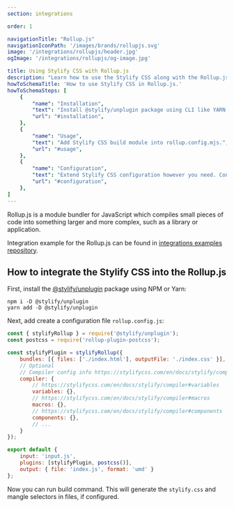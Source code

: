 ```yaml
---
section: integrations

order: 1

navigationTitle: "Rollup.js"
navigationIconPath: '/images/brands/rollupjs.svg'
image: '/integrations/rollupjs/header.jpg'
ogImage: '/integrations/rollupjs/og-image.jpg'

title: Using Stylify CSS with Rollup.js
description: "Learn how to use the Stylify CSS along with the Rollup.js. Code your website faster with Stylify CSS and Rollup.js."
howToSchemaTitle: 'How to use Stylify CSS in Rollup.js.'
howToSchemaSteps: [
	{
		"name": "Installation",
		"text": "Install @stylify/unplugin package using CLI like YARN or NPM.",
		"url": "#installation",
	},
	{
		"name": "Usage",
		"text": "Add Stylify CSS build module into rollup.config.mjs.",
		"url": "#usage",
	},
	{
		"name": "Configuration",
		"text": "Extend Stylify CSS configuration however you need. Configure variables, components, custom selectors and a lot more.",
		"url": "#configuration",
	},
]
---
```


Rollup.js is a module bundler for JavaScript which compiles small pieces of code into something larger and more complex, such as a library or application.

<Note>Integration example for the Rollup.js can be found in <a href="https://github.com/stylify/integrations-examples/tree/master/rollupjs" target="_blank" rel="noopener">integrations examples repository</a>.</Note>

## How to integrate the Stylify CSS into the Rollup.js

First, install the [@stylify/unplugin](/en/docs/unplugin) package using NPM or Yarn:

```
npm i -D @stylify/unplugin
yarn add -D @stylify/unplugin
```

Next, add create a configuration file `rollup.config.js`:

```javascript
const { stylifyRollup } = require('@stylify/unplugin');
const postcss = require('rollup-plugin-postcss');

const stylifyPlugin = stylifyRollup({
	bundles: [{ files: ['./index.html'], outputFile: './index.css' }],
	// Optional
	// Compiler config info https://stylifycss.com/en/docs/stylify/compiler#configuration
	compiler: {
		// https://stylifycss.com/en/docs/stylify/compiler#variables
		variables: {},
		// https://stylifycss.com/en/docs/stylify/compiler#macros
		macros: {},
		// https://stylifycss.com/en/docs/stylify/compiler#components
		components: {},
		// ...
	}
});

export default {
	input: 'input.js',
	plugins: [stylifyPlugin, postcss()],
	output: { file: 'index.js', format: 'umd' }
};
```

Now you can run build command. This will generate the `stylify.css` and mangle selectors in files, if configured.

<WhereToNext />
